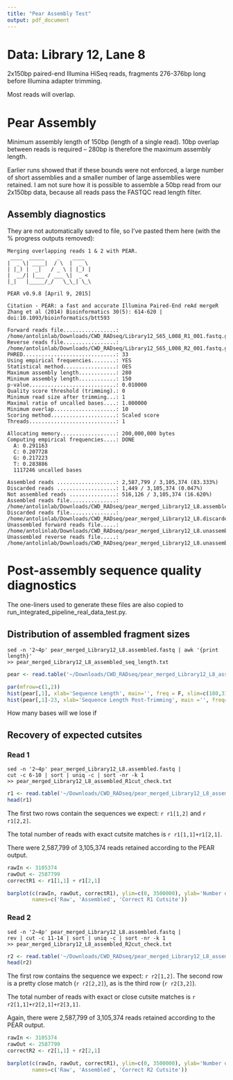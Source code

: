 ```yaml
---
title: "Pear Assembly Test"
output: pdf_document
---
```


# Data: Library 12, Lane 8

2x150bp paired-end Illumina HiSeq reads, fragments 276-376bp long before Illumina adapter trimming.

Most reads will overlap.

# Pear Assembly

Minimum assembly length of 150bp (length of a single read).
10bp overlap between reads is required -- 280bp is therefore the maximum assembly length.

Earlier runs showed that if these bounds were not enforced, a large number of short assemblies and a smaller number of large assemblies were retained. I am not sure how it is possible to assemble a 50bp read from our 2x150bp data, because all reads pass the FASTQC read length filter.

## Assembly diagnostics

They are not automatically saved to file, so I've pasted them here (with the % progress outputs removed):

```
Merging overlapping reads 1 & 2 with PEAR.
 ____  _____    _    ____ 
|  _ \| ____|  / \  |  _ \
| |_) |  _|   / _ \ | |_) |
|  __/| |___ / ___ \|  _ <
|_|   |_____/_/   \_\_| \_\

PEAR v0.9.8 [April 9, 2015]

Citation - PEAR: a fast and accurate Illumina Paired-End reAd mergeR
Zhang et al (2014) Bioinformatics 30(5): 614-620 | doi:10.1093/bioinformatics/btt593

Forward reads file.................: /home/antolinlab/Downloads/CWD_RADseq/Library12_S65_L008_R1_001.fastq.gz
Reverse reads file.................: /home/antolinlab/Downloads/CWD_RADseq/Library12_S65_L008_R2_001.fastq.gz
PHRED..............................: 33
Using empirical frequencies........: YES
Statistical method.................: OES
Maximum assembly length............: 280
Minimum assembly length............: 150
p-value............................: 0.010000
Quality score threshold (trimming).: 0
Minimum read size after trimming...: 1
Maximal ratio of uncalled bases....: 1.000000
Minimum overlap....................: 10
Scoring method.....................: Scaled score
Threads............................: 1

Allocating memory..................: 200,000,000 bytes
Computing empirical frequencies....: DONE
  A: 0.291163
  C: 0.207728
  G: 0.217223
  T: 0.283886
  1117246 uncalled bases

Assembled reads ...................: 2,587,799 / 3,105,374 (83.333%)
Discarded reads ...................: 1,449 / 3,105,374 (0.047%)
Not assembled reads ...............: 516,126 / 3,105,374 (16.620%)
Assembled reads file...............: /home/antolinlab/Downloads/CWD_RADseq/pear_merged_Library12_L8.assembled.fastq
Discarded reads file...............: /home/antolinlab/Downloads/CWD_RADseq/pear_merged_Library12_L8.discarded.fastq
Unassembled forward reads file.....: /home/antolinlab/Downloads/CWD_RADseq/pear_merged_Library12_L8.unassembled.forward.fastq
Unassembled reverse reads file.....: /home/antolinlab/Downloads/CWD_RADseq/pear_merged_Library12_L8.unassembled.reverse.fastq

```

# Post-assembly sequence quality diagnostics

The one-liners used to generate these files are also copied to run_integrated_pipeline_real_data_test.py.

## Distribution of assembled fragment sizes

```
sed -n '2~4p' pear_merged_Library12_L8.assembled.fastq | awk '{print length}' 
>> pear_merged_Library12_L8_assembled_seq_length.txt
```

```r
pear <- read.table('~/Downloads/CWD_RADseq/pear_merged_Library12_L8_assembled_seq_length.txt')

par(mfrow=c(1,2))
hist(pear[,1], xlab='Sequence Length', main='', freq = F, xlim=c(180,310))
hist(pear[,1]-23, xlab='Sequence Length Post-Trimming', main ='', freq=F, xlim=c(180,310))

```

How many bases will we lose if

## Recovery of expected cutsites

### Read 1

```
sed -n '2~4p' pear_merged_Library12_L8.assembled.fastq | 
cut -c 6-10 | sort | uniq -c | sort -nr -k 1 
>> pear_merged_Library12_L8_assembled_R1cut_check.txt
```

```r
r1 <- read.table('~/Downloads/CWD_RADseq/pear_merged_Library12_L8_assembled_R1cut_check.txt')
head(r1)
```

The first two rows contain the sequences we expect: `r r1[1,2]` and `r r1[2,2]`.

The total number of reads with exact cutsite matches is `r r1[1,1]+r1[2,1]`.

There were 2,587,799 of 3,105,374 reads retained according to the PEAR output.

```r

rawIn <- 3105374
rawOut <- 2587799
correctR1 <- r1[1,1] + r1[2,1]

barplot(c(rawIn, rawOut, correctR1), ylim=c(0, 3500000), ylab='Number of Reads', 
        names=c('Raw', 'Assembled', 'Correct R1 Cutsite'))

```

### Read 2

```
sed -n '2~4p' pear_merged_Library12_L8.assembled.fastq | 
rev | cut -c 11-14 | sort | uniq -c | sort -nr -k 1 
>> pear_merged_Library12_L8_assembled_R2cut_check.txt
```

```r
r2 <- read.table('~/Downloads/CWD_RADseq/pear_merged_Library12_L8_assembled_R2cut_check.txt')
head(r2)
```

The first row contains the sequence we expect: `r r2[1,2]`. The second row is a pretty close match (`r r2[2,2]`), as is the third row (`r r2[3,2]`).

The total number of reads with exact or close cutsite matches is `r r2[1,1]+r2[2,1]+r2[3,1]`.

Again, there were 2,587,799 of 3,105,374 reads retained according to the PEAR output.

```r

rawIn <- 3105374
rawOut <- 2587799
correctR2 <- r2[1,1] + r2[2,1]

barplot(c(rawIn, rawOut, correctR1), ylim=c(0, 3500000), ylab='Number of Reads', 
        names=c('Raw', 'Assembled', 'Correct R2 Cutsite'))

```
